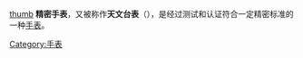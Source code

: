 {{expand|time=2011-03-23T02:33:03+00:00}}
{{unreferenced|time=2011-03-23T02:33:03+00:00}}
[[file:Chronomètre_à_suspension.jpg|thumb]]
'''精密手表'''，又被称作'''天文台表'''（{{lang-en|Chronometer watch}}），是经过测试和认证符合一定精密标准的一种[[手表|手表]]。

{{Authority control}}
[[Category:手表|Category:手表]]